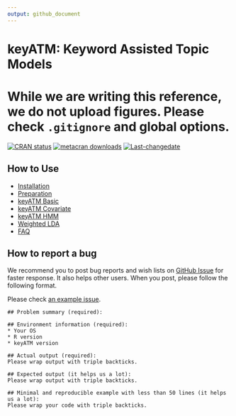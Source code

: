 ```yaml
---
output: github_document
---
```


# keyATM: Keyword Assisted Topic Models

# While we are writing this reference, we do not upload figures. Please check `.gitignore` and global options.

<!-- badges: start -->
[![CRAN status](https://www.r-pkg.org/badges/version/keyATM)](https://CRAN.R-project.org/package=keyATM)
[![metacran downloads](https://cranlogs.r-pkg.org/badges/grand-total/keyATM)](https://cran.r-project.org/package=keyATM)
[![Last-changedate](https://img.shields.io/badge/last%20change-`r gsub('-', '--', Sys.Date())`-yellowgreen.svg)](/commits/master)
<!-- badges: end -->


## How to Use
* [Installation](articles/pkgdown_files/Installation.html)
* [Preparation](articles/pkgdown_files/Preparation.html)
* [keyATM Basic](articles/pkgdown_files/keyATM_basic.html)
* [keyATM Covariate](articles/pkgdown_files/keyATM_cov.html)
* [keyATM HMM](articles/pkgdown_files/keyATM_HMM.html)
* [Weighted LDA](articles/pkgdown_files/Weighted_LDA.html)
* [FAQ](articles/pkgdown_files/FAQ.html)

## How to report a bug
We recommend you to post bug reports and wish lists on [GitHub Issue](https://github.com/Shusei-E/keyATM/issues) for faster response. It also helps other users. When you post, please follow the following format. 

Please check [an example issue](https://github.com/Shusei-E/keyATM/issues/46).

```
## Problem summary (required):

## Environment information (required):
* Your OS
* R version
* keyATM version

## Actual output (required):
Please wrap output with triple backticks.

## Expected output (it helps us a lot):
Please wrap output with triple backticks.

## Minimal and reproducible example with less than 50 lines (it helps us a lot):
Please wrap your code with triple backticks.

```


